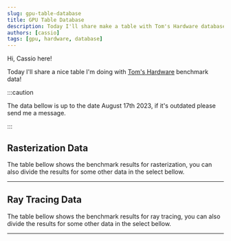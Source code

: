```yaml
---
slug: gpu-table-database
title: GPU Table Database
description: Today I'll share make a table with Tom's Hardware database
authors: [cassio]
tags: [gpu, hardware, database]
---
```


Hi, Cassio here!

Today I'll share a nice table I'm doing with [Tom's Hardware](https://www.tomshardware.com/reviews/gpu-hierarchy,4388.html) benchmark data!

<!-- truncate -->

:::caution

The data bellow is up to the date August 17th 2023, if it's outdated please send me a message.

:::

## Rasterization Data

The table bellow shows the benchmark results for rasterization, you can also divide the results for some other data in the select bellow.

---


<GpuRasterizationDatabaseComponent/>

## Ray Tracing Data

The table bellow shows the benchmark results for ray tracing, you can also divide the results for some other data in the select bellow.

---


<GpuRaytracingDatabaseComponent/>
